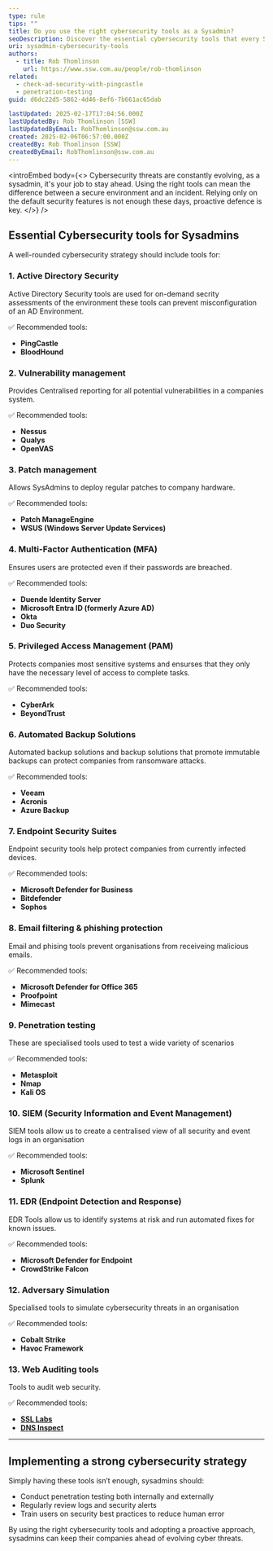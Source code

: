 ```yaml
---
type: rule
tips: ""
title: Do you use the right cybersecurity tools as a Sysadmin?
seoDescription: Discover the essential cybersecurity tools that every SysAdmin should use to protect systems, detect threats, and ensure compliance.
uri: sysadmin-cybersecurity-tools
authors:
  - title: Rob Thomlinson
    url: https://www.ssw.com.au/people/rob-thomlinson
related:
  - check-ad-security-with-pingcastle
  - penetration-testing
guid: d6dc22d5-5862-4d46-8ef6-7b661ac65dab

lastUpdated: 2025-02-17T17:04:56.000Z
lastUpdatedBy: Rob Thomlinson [SSW]
lastUpdatedByEmail: RobThomlinson@ssw.com.au
created: 2025-02-06T06:57:00.000Z
createdBy: Rob Thomlinson [SSW]
createdByEmail: RobThomlinson@ssw.com.au
---
```


<introEmbed
  body={<>
Cybersecurity threats are constantly evolving, as a sysadmin, it's your job to stay ahead. Using the right tools can mean the difference between a secure environment and an incident. Relying only on the default security features is not enough these days, proactive defence is key.
  </>}
/>
## Essential Cybersecurity tools for Sysadmins

A well-rounded cybersecurity strategy should include tools for:

### 1. Active Directory Security

Active Directory Security tools are used for on-demand secrity assessments of the environment these tools can prevent misconfiguration of an AD Environment.

✅ Recommended tools:

* **PingCastle**
* **BloodHound**

### 2. Vulnerability management

Provides Centralised reporting for all potential vulnerabilities in a companies system.

✅ Recommended tools:

* **Nessus**
* **Qualys**
* **OpenVAS**

### 3. Patch management

Allows SysAdmins to deploy regular patches to company hardware.

✅ Recommended tools:

* **Patch ManageEngine**
* **WSUS (Windows Server Update Services)**

### 4. Multi-Factor Authentication (MFA)

Ensures users are protected even if their passwords are breached.

✅ Recommended tools:

* **Duende Identity Server**
* **Microsoft Entra ID (formerly Azure AD)**
* **Okta**
* **Duo Security**

### 5. Privileged Access Management (PAM)

Protects companies most sensitive systems and ensurses that they only have the necessary level of access to complete tasks.

✅ Recommended tools:

* **CyberArk**
* **BeyondTrust**

### 6. Automated Backup Solutions

Automated backup solutions and backup solutions that promote immutable backups can protect companies from ransomware attacks.

✅ Recommended tools:

* **Veeam**
* **Acronis**
* **Azure Backup**

### 7. Endpoint Security Suites

Endpoint security tools help protect companies from currently infected devices.

✅ Recommended tools:

* **Microsoft Defender for Business**
* **Bitdefender**
* **Sophos**

### 8. Email filtering & phishing protection

Email and phising tools prevent organisations from receiveing malicious emails.

✅ Recommended tools:

* **Microsoft Defender for Office 365**
* **Proofpoint**
* **Mimecast**

### 9. Penetration testing

These are specialised tools used to test a wide variety of scenarios

✅ Recommended tools:

* **Metasploit**
* **Nmap**
* **Kali OS**

### 10. SIEM (Security Information and Event Management)

SIEM tools allow us to create a centralised view of all security and event logs in an organisation

✅ Recommended tools:

* **Microsoft Sentinel**
* **Splunk**

### 11. EDR (Endpoint Detection and Response)

EDR Tools allow us to identify systems at risk and run automated fixes for known issues.

✅ Recommended tools:

* **Microsoft Defender for Endpoint**
* **CrowdStrike Falcon**

### 12. Adversary Simulation

Specialised tools to simulate cybersecurity threats in an organisation

✅ Recommended tools:

* **Cobalt Strike**
* **Havoc Framework**

### 13. Web Auditing tools

Tools to audit web security.

✅ Recommended tools:

* **[SSL Labs](https://www.ssllabs.com)**
* **[DNS Inspect](https://dnsinspect.com)**

---

## Implementing a strong cybersecurity strategy

Simply having these tools isn’t enough, sysadmins should:

* Conduct penetration testing both internally and externally
* Regularly review logs and security alerts
* Train users on security best practices to reduce human error

By using the right cybersecurity tools and adopting a proactive approach, sysadmins can keep their companies ahead of evolving cyber threats.
